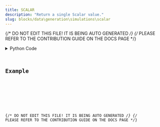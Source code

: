 ```yaml
---
title: SCALAR
description: "Return a single Scalar value."
slug: blocks/data\generation\simulations\scalar
---
```


{/* DO NOT EDIT THIS FILE! IT IS BEING AUTO GENERATED */}
{/* PLEASE REFER TO THE CONTRIBUTION GUIDE ON THE DOCS PAGE */}


<PythonDocsDisplay docstring={docstring} />
<details>
<summary>Python Code</summary>



<Code code={pythonCode} lang="py" wrap theme="dracula" />

[Find this Flojoy Block on GitHub](https://github.com/flojoy-ai/blocks/blob/main/blocks/DATA\GENERATION\SIMULATIONS\SCALAR/SCALAR.py)

</details>

## Example


<GetHelpWidget />


<AppDisplay app={app} blockName="SCALAR" client:visible />


<Example />

{/* DO NOT EDIT THIS FILE! IT IS BEING AUTO GENERATED */}
{/* PLEASE REFER TO THE CONTRIBUTION GUIDE ON THE DOCS PAGE */}
